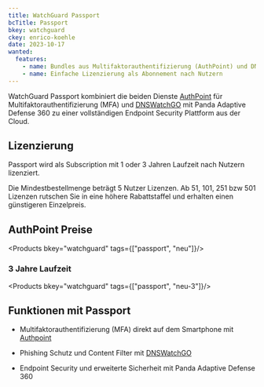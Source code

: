 ```yaml
---
title: WatchGuard Passport
bcTitle: Passport
bkey: watchguard
ckey: enrico-koehle
date: 2023-10-17
wanted:
  features:
    - name: Bundles aus Multifaktorauthentifizierung (AuthPoint) und DNS Schutz mit Endpoint Security (DNSWatchGO)
    - name: Einfache Lizenzierung als Abonnement nach Nutzern
---
```




<Intro>

  WatchGuard Passport kombiniert die beiden Dienste [AuthPoint](/hersteller/watchguard/authpoint/) für Multifaktorauthentifizierung (MFA) und [DNSWatchGO](/hersteller/watchguard/dnswatchgo/) mit Panda Adaptive Defense 360 zu einer vollständigen Endpoint Security Plattform aus der Cloud.



</Intro>

<TOC />



## Lizenzierung

  Passport wird als Subscription mit 1 oder 3 Jahren Laufzeit nach Nutzern lizenziert.

  Die Mindestbestellmenge beträgt 5 Nutzer Lizenzen. Ab 51, 101, 251 bzw 501 Lizenzen rutschen Sie in eine höhere Rabattstaffel und erhalten einen günstigeren Einzelpreis.



## AuthPoint Preise


<Products bkey="watchguard" tags={["passport", "neu"]}/>


### 3 Jahre Laufzeit


<Products bkey="watchguard" tags={["passport", "neu-3"]}/>


## Funktionen mit Passport


 -  Multifaktorauthentifizierung (MFA) direkt auf dem Smartphone mit [Authpoint](/hersteller/watchguard/authpoint/)

 -  Phishing Schutz und Content Filter mit [DNSWatchGO](/hersteller/watchguard/dnswatchgo/)

 -  Endpoint Security und erweiterte Sicherheit mit Panda Adaptive Defense 360

